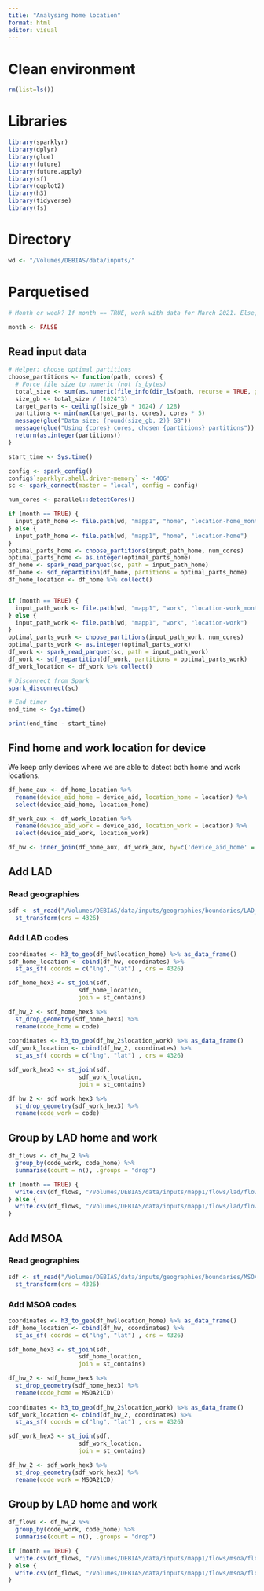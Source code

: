 ```yaml
---
title: "Analysing home location"
format: html
editor: visual
---
```


# Clean environment

```r
rm(list=ls())
```

# Libraries

```r
library(sparklyr)    
library(dplyr)       
library(glue)
library(future)
library(future.apply)
library(sf)   
library(ggplot2)
library(h3)
library(tidyverse)
library(fs)
```

# Directory

```r
wd <- "/Volumes/DEBIAS/data/inputs/"
```

# Parquetised

```r
# Month or week? If month == TRUE, work with data for March 2021. Else, work with data for first week of April 2021.

month <- FALSE
```

## Read input data

```r
# Helper: choose optimal partitions
choose_partitions <- function(path, cores) {
  # Force file size to numeric (not fs_bytes)
  total_size <- sum(as.numeric(file_info(dir_ls(path, recurse = TRUE, glob = "*.csv.gz"))$size))
  size_gb <- total_size / (1024^3)
  target_parts <- ceiling((size_gb * 1024) / 128)
  partitions <- min(max(target_parts, cores), cores * 5)
  message(glue("Data size: {round(size_gb, 2)} GB"))
  message(glue("Using {cores} cores, chosen {partitions} partitions"))
  return(as.integer(partitions))   
}

start_time <- Sys.time()

config <- spark_config()
config$`sparklyr.shell.driver-memory` <- '40G'
sc <- spark_connect(master = "local", config = config)

num_cores <- parallel::detectCores()

if (month == TRUE) {
  input_path_home <- file.path(wd, "mapp1", "home", "location-home_month")
} else {
  input_path_home <- file.path(wd, "mapp1", "home", "location-home")
}
optimal_parts_home <- choose_partitions(input_path_home, num_cores)
optimal_parts_home <- as.integer(optimal_parts_home)   
df_home <- spark_read_parquet(sc, path = input_path_home)
df_home <- sdf_repartition(df_home, partitions = optimal_parts_home)
df_home_location <- df_home %>% collect()


if (month == TRUE) {
  input_path_work <- file.path(wd, "mapp1", "work", "location-work_month")
} else {
  input_path_work <- file.path(wd, "mapp1", "work", "location-work")
}
optimal_parts_work <- choose_partitions(input_path_work, num_cores)
optimal_parts_work <- as.integer(optimal_parts_work)   
df_work <- spark_read_parquet(sc, path = input_path_work)
df_work <- sdf_repartition(df_work, partitions = optimal_parts_work)
df_work_location <- df_work %>% collect()

# Disconnect from Spark
spark_disconnect(sc)

# End timer
end_time <- Sys.time()

print(end_time - start_time)
```

## Find home and work location for device

We keep only devices where we are able to detect both home and work locations.

```r
df_home_aux <- df_home_location %>% 
  rename(device_aid_home = device_aid, location_home = location) %>%
  select(device_aid_home, location_home)

df_work_aux <- df_work_location %>% 
  rename(device_aid_work = device_aid, location_work = location) %>%
  select(device_aid_work, location_work)

df_hw <- inner_join(df_home_aux, df_work_aux, by=c('device_aid_home' = 'device_aid_work'))
```

## Add LAD

### Read geographies

```r
sdf <- st_read("/Volumes/DEBIAS/data/inputs/geographies/boundaries/LAD_Dec_2021_GB_BFC_2022_simplified.gpkg") %>% 
  st_transform(crs = 4326)
```

### Add LAD codes

```r
coordinates <- h3_to_geo(df_hw$location_home) %>% as_data_frame()
sdf_home_location <- cbind(df_hw, coordinates) %>% 
  st_as_sf( coords = c("lng", "lat") , crs = 4326)

sdf_home_hex3 <- st_join(sdf, 
                    sdf_home_location,
                    join = st_contains) 

df_hw_2 <- sdf_home_hex3 %>%
  st_drop_geometry(sdf_home_hex3) %>%
  rename(code_home = code)
  
coordinates <- h3_to_geo(df_hw_2$location_work) %>% as_data_frame()
sdf_work_location <- cbind(df_hw_2, coordinates) %>% 
  st_as_sf( coords = c("lng", "lat") , crs = 4326)

sdf_work_hex3 <- st_join(sdf, 
                    sdf_work_location,
                    join = st_contains) 

df_hw_2 <- sdf_work_hex3 %>%
  st_drop_geometry(sdf_work_hex3) %>%
  rename(code_work = code)
```

## Group by LAD home and work

```r
df_flows <- df_hw_2 %>%
  group_by(code_work, code_home) %>%
  summarise(count = n(), .groups = "drop")

if (month == TRUE) {
  write.csv(df_flows, "/Volumes/DEBIAS/data/inputs/mapp1/flows/lad/flow-home-work_lad_htw_pw-month.csv")
} else {
  write.csv(df_flows, "/Volumes/DEBIAS/data/inputs/mapp1/flows/lad/flow-home-work_lad_htw_pw.csv")
}
```

## Add MSOA

### Read geographies

```r
sdf <- st_read("/Volumes/DEBIAS/data/inputs/geographies/boundaries/MSOA_Dec_2021_EW_BFC_V7.gpkg") %>% 
  st_transform(crs = 4326)
```

### Add MSOA codes

```r
coordinates <- h3_to_geo(df_hw$location_home) %>% as_data_frame()
sdf_home_location <- cbind(df_hw, coordinates) %>% 
  st_as_sf( coords = c("lng", "lat") , crs = 4326)

sdf_home_hex3 <- st_join(sdf, 
                    sdf_home_location,
                    join = st_contains) 

df_hw_2 <- sdf_home_hex3 %>%
  st_drop_geometry(sdf_home_hex3) %>%
  rename(code_home = MSOA21CD)
  
coordinates <- h3_to_geo(df_hw_2$location_work) %>% as_data_frame()
sdf_work_location <- cbind(df_hw_2, coordinates) %>% 
  st_as_sf( coords = c("lng", "lat") , crs = 4326)

sdf_work_hex3 <- st_join(sdf, 
                    sdf_work_location,
                    join = st_contains) 

df_hw_2 <- sdf_work_hex3 %>%
  st_drop_geometry(sdf_work_hex3) %>%
  rename(code_work = MSOA21CD)
```

## Group by LAD home and work

```r
df_flows <- df_hw_2 %>%
  group_by(code_work, code_home) %>%
  summarise(count = n(), .groups = "drop")

if (month == TRUE) {
  write.csv(df_flows, "/Volumes/DEBIAS/data/inputs/mapp1/flows/msoa/flow-home-work_msoa_htw_pw-month.csv")
} else {
  write.csv(df_flows, "/Volumes/DEBIAS/data/inputs/mapp1/flows/msoa/flow-home-work_msoa_htw_pw.csv")
}
```
